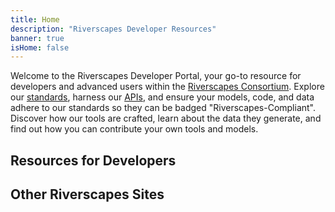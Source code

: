 ```yaml
---
title: Home
description: "Riverscapes Developer Resources"
banner: true
isHome: false
---
```



<Container maxWidth="xl">

Welcome to the Riverscapes Developer Portal, your go-to resource for developers and advanced users within the [Riverscapes Consortium](https://riverscapes.net). Explore our [standards](./standards/), harness our [APIs](./dev-tools/), and ensure your models, code, and data adhere to our standards so they can be badged "Riverscapes-Compliant". Discover how our tools are crafted, learn about the data they generate, and find out how you can contribute your own tools and models.

## Resources for Developers

<Container maxWidth="xl">
    <Grid container spacing={4} sx={{mt: 3}} padding={0}>
      <StoryCard 
        title="Standards & Compliance"
        image={CardImage}
        description="Learn about riverscapes standards and how to make your tools and data compliant."
        to="/standards" />
      <StoryCard 
        title="Riverscapes API"
        image={CardImage}
        description="Learn how to use the Riverscapes API to access data."
        to="/dev-tools" />
      <StoryCard 
        title="Documentation"
        image={CardImage}
        description="Resources to build Riverscapes documentation and websites."
        to="/documentation" />
    </Grid>
</Container>

## Other Riverscapes Sites

<Container maxWidth="xl">
    <Grid container spacing={4} sx={{mt: 3}} padding={0}>
      <StoryCard 
        title="Riverscapes Consortium"
        image={CardImage}
        description="The Riverscapes Consortium main site."
        to="https://riverscapes.net" />
      <StoryCard 
        title="Our Tools"
        image={CardImage}
        description="Learn about each of our Riverscapes compliant tools."
        to="https://tools.riverscapes.net" />
      <StoryCard 
        title="Data Exchange"
        image={CardImage}
        description="Discover and download Riverscapes compliant data."
        to="https://data.riverscapes.net" />
    </Grid>
</Container>

</Container>